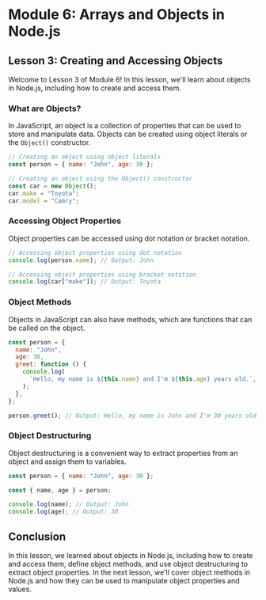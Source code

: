 # Module 6: Arrays and Objects in Node.js

## Lesson 3: Creating and Accessing Objects

Welcome to Lesson 3 of Module 6! In this lesson, we'll learn about objects in Node.js, including how to create and access them.

### What are Objects?

In JavaScript, an object is a collection of properties that can be used to store and manipulate data. Objects can be created using object literals or the `Object()` constructor.

```javascript
// Creating an object using object literals
const person = { name: "John", age: 30 };

// Creating an object using the Object() constructor
const car = new Object();
car.make = "Toyota";
car.model = "Camry";
```

### Accessing Object Properties

Object properties can be accessed using dot notation or bracket notation.

```javascript
// Accessing object properties using dot notation
console.log(person.name); // Output: John

// Accessing object properties using bracket notation
console.log(car["make"]); // Output: Toyota
```

### Object Methods

Objects in JavaScript can also have methods, which are functions that can be called on the object.

```javascript
const person = {
  name: "John",
  age: 30,
  greet: function () {
    console.log(
      `Hello, my name is ${this.name} and I'm ${this.age} years old.`,
    );
  },
};

person.greet(); // Output: Hello, my name is John and I'm 30 years old.
```

### Object Destructuring

Object destructuring is a convenient way to extract properties from an object and assign them to variables.

```javascript
const person = { name: "John", age: 30 };

const { name, age } = person;

console.log(name); // Output: John
console.log(age); // Output: 30
```

## Conclusion

In this lesson, we learned about objects in Node.js, including how to create and access them, define object methods, and use object destructuring to extract object properties. In the next lesson, we'll cover object methods in Node.js and how they can be used to manipulate object properties and values.
